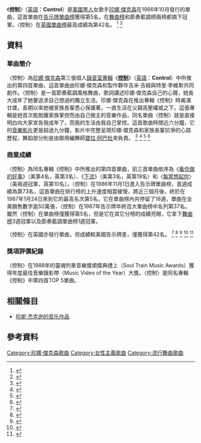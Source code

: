 
{{noteTA
|2=zh-cn:珍妮;zh-hant:珍娜;zh-tw:珍娜;zh-hk:珍納;
|3=zh-cn:杰克逊;zh-hant:傑克遜;zh-tw:傑克森;zh-hk:積遜
}}
{{Infobox single
| Name           = 控制<br />Control
| Cover          = 
| Artist         = [[珍娜·傑克森|珍娜·傑克森]]
| Album          = [[控制_(珍娜傑克森專輯)|控制]]
| B-side         = "Fast Girls" <br> "Pretty Boy"
| Released       = 1986年10月21日
| Format         = {{flatlist|
*7" single
*12" single
*[[錄音帶|錄音帶]]
*[[CD|CD]]}}
| Recorded       = 1985年8月
| Genre          = {{flatlist|
*[[流行舞曲|流行舞曲]]
*[[流行電音|流行電音]]
*[[節奏藍調|節奏藍調]] 
*[[新杰克摇摆|新杰克摇摆]]}}
| Length         = 5:55 <small>(專輯版本)</small><br>3:26 <small>(單曲版本)</small>
| Label          = A&M Records
| Writer         = {{flatlist|
*吉米·吉姆與特里·李維斯<br />珍娜·傑克森}}
| Producer       = 吉米·吉姆與特里·李維斯
| Last single    = "[[每當想起你|When I Think of You]]"<br>(1986)
| This single    = "'''Control'''"<br>(1986)
| Next single    = "[[慢慢來_(珍娜·傑克森歌曲)|Let's Wait Awhile]]"<br>(1987)
| Misc           = 
}}
《'''控制'''》（[[英語|英語]]：'''Control'''）是[[美國|美國]][[黑人|黑人]]女歌手[[珍娜·傑克森|珍娜·傑克森]]在1986年10月發行的單曲，這首單曲在[[Billboard_Hot_100|告示牌單曲榜]]獲得第5名，在[[告示牌舞曲排行榜|舞曲榜]]和節奏藍調榜兩榜都摘下冠軍。〈控制〉在[[英國單曲排行榜|英國單曲榜]]最高成績為第42名。
<ref>{{Cite web |url=http://www.billboard.com/artist/304191/janet-jackson/chart?f=379 |title=美國告示牌官網珍娜·傑克森成績 |access-date=2016-08-09 |archive-date=2016-07-02 |archive-url=https://web.archive.org/web/20160702111404/http://www.billboard.com/artist/304191/janet-jackson/chart?f=379 |dead-url=no }}</ref>
<ref>{{Cite web |url=http://www.officialcharts.com/artist/42628/janet-jackson/ |title=英國排行榜官網珍娜·傑克森單曲專輯成績 |access-date=2016-08-09 |archive-date=2015-06-24 |archive-url=https://web.archive.org/web/20150624003047/http://www.officialcharts.com/artist/42628/janet-jackson/ |dead-url=no }}</ref>

==資料==
===單曲簡介===
〈控制〉為[[珍娜·傑克森|珍娜·傑克森]]第三張個人[[錄音室專輯|錄音室專輯]]《'''[[控制_(珍娜傑克森專輯)|控制]]'''》（[[英語|英語]]：'''Control'''）中所推出的第四首單曲，這首單曲由珍娜·傑克森和製作夥伴吉米·吉姆與特里·李維斯共同創作。〈控制〉是一首節奏藍調風格舞曲，歌詞講述珍娜·傑克森自己的心聲，她長大成年了她要追求自己想過的獨立生活。珍娜·傑克森在推出專輯《控制》時甫滿廿歲，長期以來她被家族長輩悉心保護著，一直生活在父親高壓權威之下。這張專輯是她首次能脫離家族掌控而由自己做主的音樂作品，同名單曲〈控制〉就是直接明白向大家宣告我成年了，而我的生活由我自己掌控。這首歌曲時間近六分鐘，它的[[音樂影片|音樂影片]]更是超過九分鐘，影片中完整呈現珍娜·傑克森和家族長輩抗爭的心路歷程，舞蹈部分則是由御用編舞師[[寶拉·阿巴杜|寶拉·阿巴杜]]來負責。
<ref>{{Cite web |url=http://www.billboard.com/artist/304191/janet-jackson/biography |title=美國告示牌官網珍娜·傑克森介紹 |access-date=2016-08-10 |archive-date=2016-04-07 |archive-url=https://web.archive.org/web/20160407223858/http://www.billboard.com/artist/304191/janet-jackson/biography |dead-url=no }}</ref>
<ref>{{Cite web |url=http://www.rollingstone.com/music/albumreviews/control-19860424 |title=美國滾石雜誌官網-控制專輯介紹 |access-date=2016-08-10 |archive-date=2013-06-15 |archive-url=https://www.webcitation.org/6HP9XWCSl?url=http://www.rollingstone.com/music/albumreviews/control-19860424 |dead-url=no }}</ref>
<ref>{{Cite web |url=http://www.umusic.com.tw/album.php?id=3787 |title=台灣環球唱片官網珍娜·傑克森作品介紹 |access-date=2016-08-10 |archive-date=2016-10-11 |archive-url=https://web.archive.org/web/20161011005417/http://www.umusic.com.tw/album.php?id=3787 |dead-url=no }}</ref>
<ref>{{Cite web |url=https://www.youtube.com/watch?v=LH8xbDGv7oY |title=珍娜·傑克森-控制音樂影片 |access-date=2016-08-10 |archive-date=2021-03-22 |archive-url=https://web.archive.org/web/20210322091850/https://www.youtube.com/watch?v=LH8xbDGv7oY |dead-url=no }}</ref>

===商業成績===
〈控制〉為同名專輯《控制》中所推出的第四首單曲，前三首單曲依序為《[[看你做的好事|看你做的好事]]》（美第4名，英第3名）、《[[下流_(珍娜·傑克森歌曲)|下流]]》（美第3名，英第19名）和〈[[每當想起你|每當想起你]]〉（美兩週冠軍，英第10名）。〈控制〉在1986年11月1日進入告示牌單曲榜，首週成績為第73名，這首單曲在排行榜的上升速度相當緩慢，將近三個月後，終於在1987年1月24日來到它的最高名次第5名，它在單曲榜內共停留了18週，單曲在全美銷售數字逾50萬張，〈控制〉在1987年告示牌年終百大單曲榜中名列第37名。雖然〈控制〉在單曲榜僅獲得第5名，但是它在其它分榜的成績亮眼，它拿下[[告示牌舞曲排行榜|舞曲榜]]3週冠軍以及節奏藍調單曲榜1週冠軍。

〈控制〉在英國亦發行單曲，但成績較美國告示牌差，僅獲得第42名。
<ref>{{Cite web |url=http://www.billboard.com/charts/hot-100/1986-11-01 |title=1986-11-01告示牌單曲榜 |access-date=2016-08-10 |archive-date=2019-12-04 |archive-url=https://web.archive.org/web/20191204135152/https://www.billboard.com/charts/hot-100/1986-11-01 |dead-url=no }}</ref>
<ref>{{Cite web |url=http://www.billboard.com/charts/hot-100/1987-01-24 |title=1987-01-24告示牌單曲榜 |access-date=2016-08-10 |archive-date=2019-04-07 |archive-url=https://web.archive.org/web/20190407115251/https://www.billboard.com/charts/hot-100/1987-01-24 |dead-url=no }}</ref>
<ref>{{Cite web |url=http://www.billboard.com/charts/dance-club-play-songs/1986-12-20 |title=1986-12-20告示牌舞曲榜 |access-date=2016-08-10 |archive-date=2019-09-27 |archive-url=https://web.archive.org/web/20190927051141/https://www.billboard.com/charts/dance-club-play-songs/1986-12-20 |dead-url=no }}</ref>
<ref>{{Cite web |url=http://www.billboard.com/charts/r-b-hip-hop-songs/1987-01-10 |title=1987-01-10告示牌節奏藍調單曲榜 |access-date=2016-08-10 |archive-date=2018-03-30 |archive-url=https://web.archive.org/web/20180330053339/https://www.billboard.com/charts/r-b-hip-hop-songs/1987-01-10 |dead-url=no }}</ref>
<ref>{{Cite web |url=http://www.riaa.com/gold-platinum/?tab_active=default-award&se=Janet+Jackson#search_section |title=美國RIAA官網珍娜·傑克森銷售成績 |access-date=2016-08-10 |archive-date=2016-08-10 |archive-url=https://web.archive.org/web/20160810032410/http://www.riaa.com/gold-platinum/?tab_active=default-award&se=Janet+Jackson#search_section |dead-url=no }}</ref>

===獎項評價紀錄===
〈控制〉在1988年的靈魂列車音樂獎頒獎典禮上（Soul Train Music Awards）獲得年度最佳音樂錄影帶（Music Video of the Year）大獎。〈控制〉是同名專輯《控制》中第四首TOP 5單曲。

==相關條目==
* [[珍妮·杰克逊的音乐作品|珍妮·杰克逊的音乐作品]]
==參考資料==
{{reflist|3}}
[[Category:珍娜·傑克森歌曲|Category:珍娜·傑克森歌曲]]
[[Category:女性主義歌曲|Category:女性主義歌曲]]
[[Category:流行舞曲歌曲|Category:流行舞曲歌曲]]